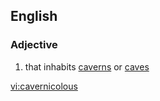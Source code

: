 ==English==

===Adjective===
{{en-adj}}

# {{context|rare}} that inhabits [[cavern]]s or [[cave]]s

[[vi:cavernicolous]]